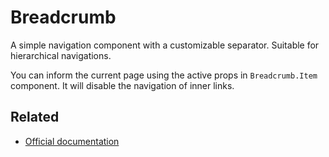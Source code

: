 
<Meta title="Components/Breadcrumb" />

# Breadcrumb

A simple navigation component with a customizable separator. Suitable for hierarchical navigations.

You can inform the current page using the active props in `Breadcrumb.Item` component. It will disable the navigation of inner links.

<Story story={stories.Default} name="Breadcrumb" />

## Related

- [Official documentation](https://bulma.io/documentation/components/breadcrumb)
